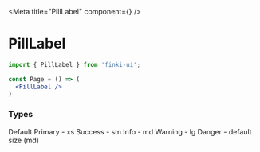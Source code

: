 
<Meta title="PillLabel" component={<PillLabel/>} />

# PillLabel

```jsx
import { PillLabel } from 'finki-ui';

const Page = () => (
  <PillLabel />
)
```

### Types
<Preview withSource="open">
  <Story name="types">
    <SeparateElements>
    <PillLabel>Default</PillLabel>
    <PillLabel size="xs" modifiers={['primary']}>
      Primary - xs
    </PillLabel>
    <PillLabel size="sm" modifiers={['success']}>
      Success - sm
    </PillLabel>
    <PillLabel size="md" modifiers={['info']}>
      Info - md
    </PillLabel>
    <PillLabel size="lg" modifiers={['warning']}>
      Warning - lg
    </PillLabel>
    <PillLabel modifiers={['danger']}>Danger - default size (md)</PillLabel>
  </SeparateElements>
  </Story>
</Preview>

